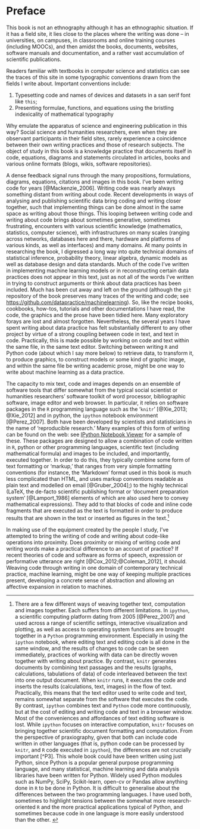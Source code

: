 # Preface

This book is not an ethnography although it has an ethnographic situation. If it has a field site, it lies close to the places where the writing was done -- in universities, on campuses, in classrooms and online training courses (including MOOCs), and then amidst the books, documents, websites, software manuals and documentation,  and a rather vast accumulation of scientific publications.

Readers familiar with textbooks in computer science and statistics can see the traces of this site in some typographic conventions drawn from the fields I write about. Important conventions include:

1. Typesetting  code and names of devices and datasets in a san serif font like `this`;
2. Presenting formulae, functions, and equations using the bristling indexicality of mathematical typography

Why emulate the apparatus of science and engineering publication in this way? Social science and humanities researchers, even when they are observant participants in their field sites, rarely experience a coincidence between their own writing practices and those of research subjects. The object of study in this book is a knowledge practice that documents itself in code, equations, diagrams and statements circulated in articles, books and various online formats (blogs, wikis, software repositories). 

A dense feedback signal runs through the many propositions, formulations, diagrams, equations, citations and images in this book. I've been writing code for years [@Mackenzie_2006]. Writing code was nearly always something  distant from writing about code.  Recent  developments in ways of analysing and publishing scientific data bring coding and writing closer together, such that implementing things can be done almost  in the same space as writing about those things. This looping between writing code and writing about code brings about sometimes generative, sometimes frustrating, encounters with various scientific knowledge (mathematics, statistics, computer science), with infrastructures on many scales (ranging across networks, databases here and there, hardware and platforms of various kinds, as well as interfaces) and many domains. At many points in researching the book, I digressed a long way into quite technical domains of statistical inference, probability theory, linear algebra, dynamic models as well as database design and data standards. Much of the code I've written in implementing machine learning models or in reconstructing certain data practices does not appear in this text, just as not all of the words I've written in trying to construct arguments or think about data practices has been included. Much has been cut away and left on the ground (although the `git` repository of the book preserves many traces of the writing and code; see [https://github.com/datapractice/machinelearning](https://github.com/datapractice/machinelearning)). So, like the recipe books, cookbooks, how-tos, tutorials and other documentations I have read, the code, the graphics and the prose have been tidied here. Many exploratory forays are lost and almost forgotten.  Nevertheless, the several years I have spent  writing about data practice has felt substantially different to any other project by virtue of a strong coupling between code in text, and text in code. Practically, this is made possible by working on code and text within the same file, in the same text editor. Switching between writing  `R` and  Python code (about which I say more below) to retrieve data, to transform it, to produce graphics, to construct models or some kind of graphic image, and within the same file be writing academic prose, might be one way to write about machine learning as a data practice. 

The capacity to mix  text, code and images depends on an ensemble of software tools that differ somewhat from the typical social scientist or humanities researchers' software toolkit of word processor, bibliographic software, image editor and web browser. In particular, it relies on software packages in the `R` programming language such as the '`knitr`' [@Xie_2013; @Xie_2012] and in python, the `ipython` notebook environment [@Perez_2007]. Both have been developed by scientists and statisticians in the name of 'reproducible research.' Many examples of this form of writing can be found on the web: see [IPython Notebook Viewer](http://nbviewer.ipython.org/) for a sample of these. These packages are designed to allow a combination of code written in `R`, python or other programming languages, scientific text (including mathematical formula) and images to be included, and importantly, executed together. In order to do this, they typically combine some form of text formatting or 'markup,' that ranges from very simple formatting conventions (for instance, the 'Markdown' format used in this book is much less complicated than HTML, and uses markup conventions readable as plain text and modelled on email [@Gruber_2004];) to the highly technical (LaTeX, the de-facto scientific publishing format or 'document preparation system' [@Lamport_1986] elements of which are also used here to convey mathematical expressions). They add to that blocks of code and inline code fragments that are executed as the text is formatted in order to produce results that are shown in the text or inserted as figures in the text.[^P1] \index{programming languages!as mode of writing}

In making use of the equipment created by the people I study,  I've attempted  to bring the writing of code and writing about code-like operations into proximity. Does  proximity or mixing of writing code and writing words make a practical difference to an account of practice?  If recent theories of code and software as forms of speech, expression or performative utterance are right [@Cox_2012;@Coleman_2012], it should.  Weaving code through writing in one domain of contemporary technical practice, machine learning, might be one way of keeping multiple practices present,   developing a concrete sense of abstraction  and allowing an affective expansion in relation to machines. 

[^P1]: There are a few different ways of weaving together text, computation and images together.  Each suffers from different limitations. In `ipython`, a scientific computing platform dating from 2005 [@Perez_2007] and used across a range of scientific settings, interactive visualization and plotting, as well as access to operating system functions are brought together in a `Python` programming environment. Especially in using the `ipython` notebook, where editing text and editing code is all done in the same window, and the results of changes to code can be seen immediately, practices of working with data can be directly woven together with writing about practice. By contrast, `knitr` generates documents by combining text passages and the results (graphs, calculations, tabulations of data) of code interleaved between the text into one output document. When `knitr` runs, it executes the code and inserts the results (calculations, text, images) in the flow of text. Practically, this means that the text editor used to write code and text, remains somewhat separate from the software that executes the code. By contrast, `ipython` combines text and `Python` code more continuously, but at the cost of editing and writing code and text in a browser window. Most of the conveniences and affordances of text editing software is lost.   While `ipython` focuses on interactive computation, `knitr` focuses on bringing together scientific document formatting and computation. From the perspective of praxiography, given that both can include code written in other languages (that is, python code can be processed by `knitr`, and `R` code executed in `ipython`), the differences are not crucially important [^P3]. This whole book could have been written using just Python, since Python is a popular general purpose programming language, and many statistical, machine learning and data analysis libraries have been written for Python. Widely used Python modules such as NumPy, SciPy, Scikit-learn, open-cv or Pandas  allow anything  done in `R` to be done in Python. It is difficult to generalise about the differences between the two programming languages.  I have used both, sometimes to  highlight  tensions between the somewhat more research-oriented `R` and the more  practical applications typical of Python, and sometimes because code in one language is more easily understood than the other.  \index{programming languages!R} \index{programming languages!Python}
